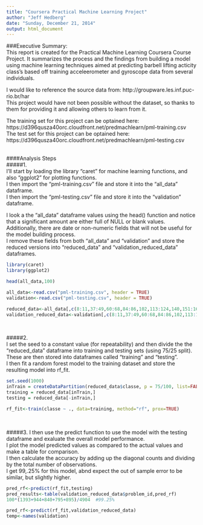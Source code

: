 ```yaml
---
title: "Coursera Practical Machine Learning Project"
author: "Jeff Hedberg"
date: "Sunday, December 21, 2014"
output: html_document
---
```


###Executive Summary:  
This report is created for the Practical Machine Learning Coursera Course Project. It summarizes the process and the findings from building a model using machine learning techniques aimed at predicting barbell lifting acticity class's based off training acceleerometer and gyroscope data from several individuals.   

I would like to reference the source data from: http://groupware.les.inf.puc-rio.br/har   
This project would have not been possible without the dataset, so thanks to them for providing it and allowing others to learn from it.   

The training set for this project can be optained here:  https://d396qusza40orc.cloudfront.net/predmachlearn/pml-training.csv   
The test set for this project can be optained here:  https://d396qusza40orc.cloudfront.net/predmachlearn/pml-testing.csv   
<br>    
  
   
####Analysis Steps  
#####1.  
I'll start by loading the library "caret" for machine learning functions, and also "ggplot2" for plotting functions.   
I then import the "pml-training.csv" file and store it into the "all_data" dataframe.   
I then import the "pml-testing.csv" file and store it into the "validation" dataframe.   

I look a the "all_data" dataframe values using the head() function and notice that a significant amount are either full of NULL or blank values.  Additionally, there are date or non-numeric fields that will not be useful for the model building process.    
I remove these fields from both "all_data" and "validation" and store the reduced versions into "reduced_data" and "validation_reduced_data" dataframes.  

```r
library(caret)
library(ggplot2)

head(all_data,100)

all_data<-read.csv("pml-training.csv", header = TRUE)
validation<-read.csv("pml-testing.csv", header = TRUE)

reduced_data<-all_data[,c(8:11,37:49,60:68,84:86,102,113:124,140,151:160)] #without user_name
validation_reduced_data<-validation[,c(8:11,37:49,60:68,84:86,102,113:124,140,151:160)] #without user_name
```
<br>    
  
#####2.  
I set the seed to a constant value (for repeatability) and then divide the the "reduced_data" dataframe into training and testing sets (using 75/25 split).   
These are then stored into dataframes called "training" and "testing".    
I then fit a random forest model to the training dataset and store the resulting model into rf_fit.   
```r
set.seed(1000)
inTrain = createDataPartition(reduced_data$classe, p = 75/100, list=FALSE)
training = reduced_data[inTrain,]
testing = reduced_data[-inTrain,]

rf_fit<-train(classe ~ ., data=training, method="rf", prox=TRUE)
```
<br>    
  
#####3. 
I then use the predict function to use the model with the testing dataframe and exaluate the overall model performance.     
I plot the model predicted values as compared to the actual values and make a table for comparison.    
I then calculate the accuracy by adding up the diagonal counts and dividing by the total number of observations.    
I get 99,.25% for this model, abnd expect the out of sample error to be similar, but slightly higher.    
```r
pred_rf<-predict(rf_fit,testing)
pred_results<-table(validation_reduced_data$problem_id,pred_rf)
100*(1393+944+840+795+895)/4904  #99.25%
```

```r
pred_rf<-predict(rf_fit,validation_reduced_data)
temp<-names(validation)
```



